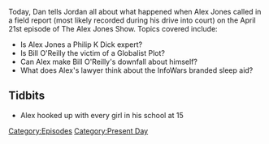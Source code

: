 {{DEFAULTSORT:
    #_EPISODE_0032:April 21, 2017
}}{{Episode
    | title           = April 21, 2017
    | caption         = Listen to this episode on [https://knowledgefight.libsyn.com/knowledge-fight-april-21-2017 Libsyn] [https://open.spotify.com/episode/2lsVprU71IGFUbC48qSJ6o Spotify]
    | episodeNumber   = 32
    | length          = 01:57:31
    | airDate         = April 24, 2017
    | coverageDate    = April 21, 2017
    | episodeType     = [[:Category:Present Day|Present Day]]
    | previousEpisode = [[31: April 17, 2017]]
    | nextEpisode     = [[33: April 22, 2017]]
}}

{{Stub}}

Today, Dan tells Jordan all about what happened when Alex Jones called in a field report (most likely recorded during his drive into court) on the April 21st episode of The Alex Jones Show. Topics covered include:

*Is Alex Jones a Philip K Dick expert?
*Is Bill O'Reilly the victim of a Globalist Plot?
*Can Alex make Bill O'Reilly's downfall about himself?
*What does Alex's lawyer think about the InfoWars branded sleep aid?

==Tidbits==

*Alex hooked up with every girl in his school at 15

[[Category:Episodes]]
[[Category:Present Day]]
